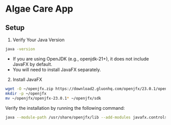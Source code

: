 # Algae Care App

## Setup

1. Verify Your Java Version

```bash
java -version
```

- If you are using OpenJDK (e.g., openjdk-21+), it does not include JavaFX by default.
- You will need to install JavaFX separately.

2. Install JavaFX

```bash
wget -O ~/openjfx.zip https://download2.gluonhq.com/openjfx/23.0.1/openjfx-23.0.1_linux-aarch64_bin-sdk.zip
mkdir -p ~/openjfx
mv ~/openjfx/openjfx-23.0.1* ~/openjfx/sdk
```

Verify the installation by running the following command:

```bash
java --module-path /usr/share/openjfx/lib --add-modules javafx.controls,javafx.fxml -version
```